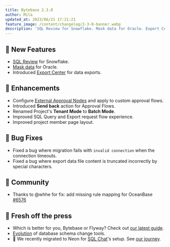 ```yaml
---
title: Bytebase 2.3.0
author: Mila
updated_at: 2023/06/21 17:21:21
feature_image: /content/changelog/2-3-0-banner.webp
description: 'SQL Review for Snowflake. Mask data for Oracle. Export Center for data exports.'
---
```



## 🚀 New Features

- [SQL Review](/sql-review/review-rules/) for Snowflake.
- [Mask data](/security/data-masking/overview/) for Oracle.
- Introduced [Export Center](/security/database-permission/export/#download-in-export-center) for data exports.

## 🎄 Enhancements

- Configure [External Approval Nodes](/administration/custom-approval/#external-approval) and apply to custom approval flows.
- Introduced **Send back** action for Approval Flows.
- Renamed Project's **Tenant Mode** to **Batch Mode**.
- Improved SQL Query and Export request flow experience.
- Improved project member page layout.

## 🐞 Bug Fixes

- Fixed a bug where migration fails with `invalid connection` when the connection timeouts.
- Fixed a bug where export data file content is truncated incorrectly by special characters.

## 🎠 Community

- Thanks to @whhe for fix: add missing rule mapping for OceanBase [#6576](https://github.com/bytebase/bytebase/pull/6576)

## 📰 Fresh off the press

- Which is better for you, Bytebase or Flyway? Check out [our latest guide](/blog/bytebase-vs-flyway/).
- [Evolution](/blog/top-database-schema-change-tool-evolution/) of database schema change tools.
- 🐘 We recently migrated to Neon for [SQL Chat](http://sqlchat.ai)'s setup. See [our journey](/blog/migrating-postgres-from-render-to-neon/).

<InstallUpgrade />
